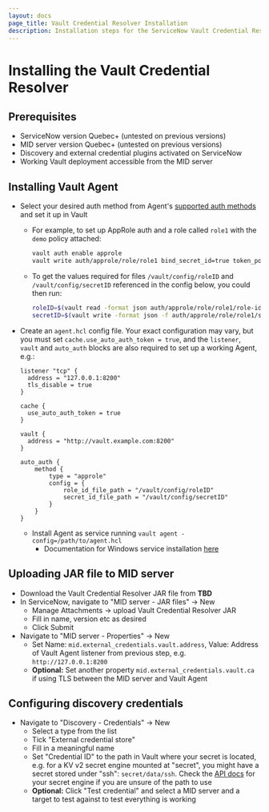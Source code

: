 ```yaml
---
layout: docs
page_title: Vault Credential Resolver Installation
description: Installation steps for the ServiceNow Vault Credential Resolver.
---
```


# Installing the Vault Credential Resolver

## Prerequisites

* ServiceNow version Quebec+ (untested on previous versions)
* MID server version Quebec+ (untested on previous versions)
* Discovery and external credential plugins activated on ServiceNow
* Working Vault deployment accessible from the MID server

## Installing Vault Agent

* Select your desired auth method from Agent's [supported auth methods](/docs/agent/autoauth/methods)
  and set it up in Vault
  * For example, to set up AppRole auth and a role called `role1` with the `demo` policy attached:

    ```bash
    vault auth enable approle
    vault write auth/approle/role/role1 bind_secret_id=true token_policies=demo
    ```

  * To get the values required for files `/vault/config/roleID` and
    `/vault/config/secretID` referenced in the config below, you could then run:

    ```bash
    roleID=$(vault read -format json auth/approle/role/role1/role-id | jq -r '.data.role_id')
    secretID=$(vault write -format json -f auth/approle/role/role1/secret-id | jq -r '.data.secret_id')
    ```

* Create an `agent.hcl` config file. Your exact configuration may vary, but you
  must set `cache.use_auto_auth_token = true`, and the `listener`, `vault` and
  `auto_auth` blocks are also required to set up a working Agent, e.g.:

  ```
  listener "tcp" {
    address = "127.0.0.1:8200"
    tls_disable = true
  }

  cache {
    use_auto_auth_token = true
  }

  vault {
    address = "http://vault.example.com:8200"
  }

  auto_auth {
      method {
          type = "approle"
          config = {
              role_id_file_path = "/vault/config/roleID"
              secret_id_file_path = "/vault/config/secretID"
          }
      }
  }
  ```

  * Install Agent as service running `vault agent -config=/path/to/agent.hcl`
    * Documentation for Windows service installation [here](/docs/agent/winsvc)

## Uploading JAR file to MID server

* Download the Vault Credential Resolver JAR file from **TBD**
* In ServiceNow, navigate to "MID server - JAR files" -> New
  * Manage Attachments -> upload Vault Credential Resolver JAR
  * Fill in name, version etc as desired
  * Click Submit
* Navigate to "MID server - Properties" -> New
  * Set Name: `mid.external_credentials.vault.address`, Value: Address of Vault
    Agent listener from previous step, e.g. `http://127.0.0.1:8200`
  * **Optional:** Set another property `mid.external_credentials.vault.ca` if
    using TLS between the MID server and Vault Agent

## Configuring discovery credentials

* Navigate to "Discovery - Credentials" -> New
  * Select a type from the list
  * Tick "External credential store"
  * Fill in a meaningful name
  * Set "Credential ID" to the path in Vault where your secret is located, e.g.
    for a KV v2 secret engine mounted at "secret", you might have a secret stored
    under "ssh": `secret/data/ssh`. Check the [API docs](/api-docs/secret/) for
    your secret engine if you are unsure of the path to use
  * **Optional:** Click "Test credential" and select a MID server and a target
    to test against to test everything is working